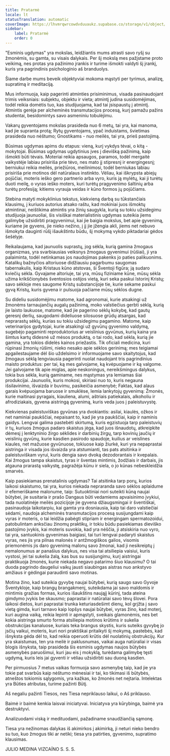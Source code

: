 ```yaml
---
title: Pratarmė
locale: lt
statusTranslation: automatic
coverImage: https://lhvmrqwrcowdvduuaukz.supabase.co/storage/v1/object/public/strapi-uploads/small_cover-educacion-fundamental.webp-2d51a7828a2b1309555be27f7e2a61a0.webp
sidebar:
    label: Pratarmė
    order: 0
---
```

"Esminis ugdymas" yra mokslas, leidžiantis mums atrasti savo ryšį su žmonėmis, su gamta, su visais dalykais. Per šį mokslą mes pažįstame proto veikimą, nes protas yra pažinimo įrankis ir turime išmokti valdyti šį įrankį, kuris yra pagrindinis psichologinio aš branduolys.

Šiame darbe mums beveik objektyviai mokoma mąstyti per tyrimus, analizę, supratimą ir meditaciją.

Mus informuoja, kaip pagerinti atminties prisiminimus, visada pasinaudojant trimis veiksniais: subjektu, objektu ir vieta; atmintį judina susidomėjimas, todėl reikia domėtis tuo, kas studijuojama, kad tai įsispaustų į atmintį. Atmintis gerėja per alcheminės transmutacijos procesą, kurį pamažu pažins studentai, besidomintys savo asmeniniu tobulėjimu.

Vakarų gyventojams mokslas prasideda nuo 6 metų, tai yra, kai manoma, kad jie supranta protą; Rytų gyventojams, ypač induistams, švietimas prasideda nuo nėštumo; Gnostikams - nuo meilės, tai yra, prieš pastojimą.

Būsimas ugdymas apims du etapus: vieną, kurį vykdys tėvai, o kitą - mokytojai. Būsimas ugdymas ugdytinius įves į dievišką pažinimą, kaip išmokti būti tėvais. Moteriai reikia apsaugos, paramos, todėl mergaitė vaikystėje labiau prisiriša prie tėvo, nes mato jį stipresnį ir energingesnį; berniukui reikia meilės, priežiūros, meilinimosi, todėl berniukas labiau prisiriša prie motinos dėl natūralaus instinkto. Vėliau, kai iškrypsta abiejų pojūčiai, moteris ieško gero partnerio arba vyro, kuris ją mylėtų, kai ji turėtų duoti meilę, o vyras ieško moters, kuri turėtų pragyvenimo šaltinių arba turėtų profesiją; kitiems vyrauja veidas ir kūno formos jų pojūčiams.

Stebina matyti mokyklinius tekstus, kiekvieną darbą su tūkstančiais klausimų, į kuriuos autorius atsako raštu, kad mokiniai juos išmoktų atmintinai, neištikima atmintis yra žinių saugykla, kurią su tokiu užsidegimu studijuoja jaunuoliai, šis visiškai materialistinis ugdymas suteikia jiems galimybę užsidirbti pragyvenimui, kai jie baigia mokslus, bet apie gyvenimą, kuriame jie gyvens, jie nieko nežino, į jį jie įžengia akli, jiems net nebuvo išmokyta dauginti rūšį išaukštintu būdu, šį mokymą vykdo piktadariai gėdos šešėlyje.

Reikalaujama, kad jaunuolis suprastų, jog sėkla, kurią gamina žmogaus organizmas, yra svarbiausias veiksnys žmogaus gyvenimui (rūšiai), ji yra palaiminta, todėl netinkamas jos naudojimas pakenks jo paties palikuonims. Katalikų bažnyčios altoriuose didžiausiu pagarbumu saugomas tabernakulis, kaip Kristaus kūno atstovas, ši Šventoji figūra; ją sudaro kviečių sėkla. Gyvajame altoriuje, tai yra, mūsų fiziniame kūne, mūsų sėkla užima krikščionybės šventosios ostijos vietą, kuri seka paskui Istorinį Kristų; savo sėkloje mes saugome Kristų substancijoje tie, kurie sekame paskui gyvą Kristų, kuris gyvena ir pulsuoja pačiame mūsų sėklos dugne.

Su dideliu susidomėjimu matome, kad agronomai, kurie atsakingi už žmonėms tarnaujančių augalų pažinimą, moko valstiečius gerbti sėklą, kurią jie laisto laukuose, matome, kad jie pagerino sėklų kokybę, kad gautų geresnį derlių, saugodami dideliuose silosuose grūdų atsargas, kad neprarastų sėklų, kurias su tokiu užsidegimu pagamino. Matome, kaip veterinarijos gydytojai, kurie atsakingi už gyvūnų gyvenimo valdymą, sugebėjo pagaminti reproduktorius ar veislinius gyvūnus, kurių kaina yra šimtus kartų didesnė už mėsos produktą, o tai rodo, kad sėkla, kurią jie gamina, yra tokios didelės kainos priežastis. Tik oficiali medicina, kuri rūpinasi žmonių rūšimi, nieko nesako apie sėklos gerinimą; mes teigiamai apgailestaujame dėl šio uždelsimo ir informuojame savo skaitytojus, kad žmogaus sėklą lengviausia pagerinti nuolat naudojant tris pagrindinius maisto produktus: per tai, ką mes galvojame, ką kvėpuojame ir ką valgome. Jei galvojame tik apie miglas, apie neskoningus, nereikšmingus dalykus, tokia bus sėkla, kurią gaminame, nes mąstymas yra lemiamas šiai produkcijai. Jaunuolis, kuris mokosi, skiriasi nuo to, kuris negauna išsilavinimo, išvaizda ir buvimu, pasikeičia asmenybė; Faktas, kad alaus garais kvėpuojama baruose ir smuklėse, lemia lankytojų gyvenimą: Žmonės, kurie maitinasi pyragais, kiauliena, alumi, aštriais patiekalais, alkoholiu ir afrodiziakais, gyvena aistringą gyvenimą, kuris veda juos į paleistuvystę.

Kiekvienas paleistuviškas gyvūnas yra dvokiantis: asilai, kiaulės, ožkos ir net naminiai paukščiai, nepaisant to, kad jie yra paukščiai, kaip ir naminis gaidys. Lengvai galima pastebėti skirtumą, kuris egzistuoja tarp paleistuvių ir tų, kuriuos žmogus padaro skaistus jėga, kad juos išnaudotų, atkreipkite dėmesį į lenktyninio žirgo sėklides ir darbinių žirgų, tarp kovinių jaučių ir veislinių gyvūnų, kurie kasdien pasirodo spaudoje, kuilius ar veislines kiaules, net mažuose gyvūnuose, tokiuose kaip žiurkė, kuri yra nepaprastai aistringa ir visada jos išvaizda yra atstumianti, tas pats atsitinka ir paleistuviškam vyrui, kuris dengia savo dvoką dezodorantais ir kvepalais. Kai žmogus tampa skaistus, tyras ir šventas mintimis, žodžiais ir darbais, jis atgauna prarastą vaikystę, pagražėja kūnu ir siela, o jo kūnas nebeskleidžia smarvės.

Kaip pasiekiamas prenatalinis ugdymas? Tai atsitinka tarp porų, kurios laikosi skaistumo, tai yra, kurios niekada nepraranda savo sėklos aplaidume ir efemeriškame malonume, taip: Sutuoktiniai nori suteikti kūną naujai būtybei, jie susitaria ir prašo Dangaus būti vedamiems apvaisinimo įvykiui, tada nuolatinėje meilės pozicijoje jie gyvena džiaugsmingai ir šventiškai, pasinaudoja laikotarpiu, kai gamta yra dosniausia, kaip tai daro valstiečiai sėdami, naudoja alcheminės transmutacijos procesą susijungdami kaip vyras ir moteris, o tai leidžia pabėgti stipriam ir energingam spermatozoidui, patobulintam anksčiau žinomų praktikų, ir tokiu būdu pasiekiamas dieviško pastojimo įvykis, kai moteris suvokia, kad yra nėščia, ji atsiskiria nuo vyro, tai yra, santuokinis gyvenimas baigiasi, tai turi lengvai padaryti skaistus vyras, nes jis yra pilnas malonės ir antžmogiškos galios, visomis priemonėmis jis daro gyvenimą malonų savo žmonai, kad ji nesikreiptų į nemalonumus ar panašius dalykus, nes visa tai atsiliepia vaisiui, kuris vystosi, jei tai sukelia žalą, kas bus su susijungimu, kurį aistringai praktikuoja žmonės, kurie niekada negavo patarimo šiuo klausimu? O tai duoda pagrindo daugeliui vaikų jausti siaubingas aistras nuo ankstyvo amžiaus ir gėdingai paraudinti savo motinas.

Motina žino, kad suteikia gyvybę naujai būtybei, kurią saugo savo Gyvoje Šventykloje, kaip brangų brangakmenį, suteikdama jai savo maldomis ir mintimis gražias formas, kurios išaukštins naująjį kūrinį, tada ateina gimdymo įvykis be skausmo; paprastai ir natūraliai savo tėvų šlovei. Pora laikosi dietos, kuri paprastai trunka keturiasdešimt dienų, kol grįžta į savo vietą gimda, kuri tarnavo kaip lopšys naujai būtybei, vyras žino, kad moterį, kuri augina vaiką, reikia lepinti ir apmąstyti, sveikais glamonėmis, nes bet kokia aistringa smurto forma atsiliepia motinos krūtims ir sukelia obstrukcijas kanaluose, kuriais teka brangus skystis, kuris suteiks gyvybę jo įsčių vaikui, moteris, kuri nori praktiškai pritaikyti šį mokymą, pastebės, kad išnyksta gėda dėl to, kad reikia operuoti krūtis dėl nuolatinių obstrukcijų. Kur yra skaistumas, ten yra meilė ir paklusnumas, vaikai auga natūraliai ir visas blogis išnyksta, taip prasideda šis esminis ugdymas naujos būtybės asmenybės paruošimui, kuri jau eis į mokyklą, turėdama galimybę tęsti ugdymą, kuris leis jai gyventi ir vėliau užsidirbti sau duoną kasdien.

Per pirmuosius 7 metus vaikas formuoja savo asmenybę taip, kad jie yra tokie pat svarbūs kaip nėštumo mėnesiai ir tai, ko tikimasi iš būtybės, atneštos tokiomis sąlygomis, yra kažkas, ko žmonės net neįtaria. Intelektas yra Būties atributas, turime pažinti Būtį.

Aš negaliu pažinti Tiesos, nes Tiesa nepriklauso laikui, o Aš priklauso.

Baimė ir baimė kenkia laisvai iniciatyvai. Iniciatyva yra kūrybinga, baimė yra destruktyvi.

Analizuodami viską ir medituodami, pažadiname snaudžiančią sąmonę.

Tiesa yra nežinomas dalykas iš akimirkos į akimirką, ji neturi nieko bendro su tuo, kuo žmogus tiki ar netiki; tiesa yra patirties, gyvenimo, supratimo klausimas.

JULIO MEDINA VIZCAÍNO
S. S. S.

